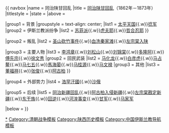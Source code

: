 {{ navbox
|name = 同治陕甘回乱
|title = [[同治陕甘回乱]]（1862年－1873年）
|titlestyle = 
|state = {{{state|autocollapse}}}
|above = 

|group1 = 背景
|groupstyle = text-align: center;
|list1 = 
{{Navbox|child
|groupstyle = text-align: center; padding-right: 0.5em;
|group1 = 其他民变影响
|list1 = [[云南回变]]{{.w}}[[太平天国]]{{.w}}[[捻军]]
|group2 = 伊斯兰教派纷争
|list2 = [[苏菲派]]{{.w}}[[虎夫耶]]{{.w}}[[哲合忍耶]]
}}

|group2 = 叛乱
|list2 = [[圣山砍竹事件]]{{.w}}[[血洗秦家滩]]{{.w}}[[左宗棠入陕]]

|group3 = 主要人物
|list3 = 
{{Navbox|child
|groupstyle = text-align:center; padding-right:0.5em;
|group1 = [[清朝|清廷]]
|list1 = [[左宗棠]]{{.w}}[[李鸿章]]{{.w}}[[刘松山]]{{.w}}[[刘锦棠]]{{.w}}[[多隆阿]]{{.w}}[[傅先宗]]{{.w}}[[徐文秀]]
|group2 = 回民武装
|list2 = [[马化龙]]{{.w}}[[白彦虎]]{{.w}}[[马占鳌]]{{.w}}[[马七五]]{{.w}}[[馬海晏]]{{.w}}[[马桂源]]{{.w}}[[马文禄]]
|group3 = 其他
|list3 = [[董福祥]]{{.w}}[[张俊 (清朝)|张俊]]{{.w}}[[阿古柏]]
}}

|group4 = 外部势力
|list4 = [[浩罕汗國]]{{.w}}[[沙俄]]

|group5 = 后续
|list5 = [[同治新疆回乱]]{{.w}}[[阿古柏事件|阿古柏入侵新疆]]{{.w}}[[清軍收復新疆之戰|左宗棠戡定新疆]]{{.w}}[[东干族]]{{.w}}[[回逆]]{{.w}}[[河湟事变]]{{.w}}[[甘军]]{{.w}}[[马家军]]

|below = 
}}<noinclude>

[[Category:同治回乱|*]]
[[Category:清朝战争模板]]
[[Category:陕西历史模板]]
[[Category:中国伊斯兰教导航模板]]
</noinclude>